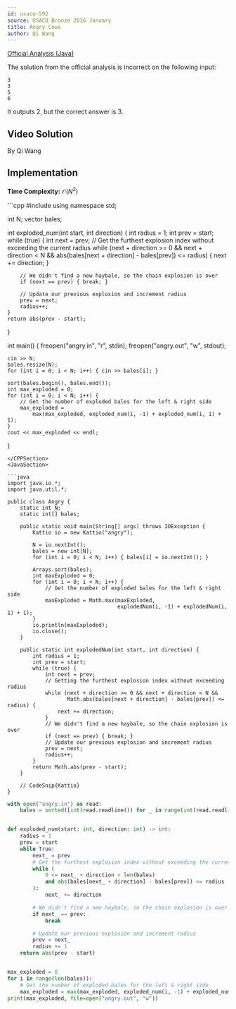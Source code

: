 ```yaml
---
id: usaco-592
source: USACO Bronze 2016 January
title: Angry Cows
author: Qi Wang
---
```


[Official Analysis (Java)](http://www.usaco.org/current/data/sol_angry_bronze_jan16.html)

<Warning>

The solution from the official analysis is incorrect on the following input:

```
3
3
5
6
```

It outputs 2, but the correct answer is 3.

</Warning>

## Video Solution
By Qi Wang

<YouTube id="aFHESO1lhEY" />

## Implementation

**Time Complexity:** $\mathcal{O}(N^2)$

<LanguageSection>
<CPPSection>
```cpp
#include <bits/stdc++.h>
using namespace std;

int N;
vector<int> bales;

int exploded_num(int start, int direction) {
	int radius = 1;
	int prev = start;
	while (true) {
		int next = prev;
		// Get the furthest explosion index without exceeding the current radius
		while (next + direction >= 0 && next + direction < N &&
		       abs(bales[next + direction] - bales[prev]) <= radius) {
			next += direction;
		}

		// We didn't find a new haybale, so the chain explosion is over
		if (next == prev) { break; }

		// Update our previous explosion and increment radius
		prev = next;
		radius++;
	}
	return abs(prev - start);
}

int main() {
	freopen("angry.in", "r", stdin);
	freopen("angry.out", "w", stdout);

	cin >> N;
	bales.resize(N);
	for (int i = 0; i < N; i++) { cin >> bales[i]; }

	sort(bales.begin(), bales.end());
	int max_exploded = 0;
	for (int i = 0; i < N; i++) {
		// Get the number of exploded bales for the left & right side
		max_exploded =
		    max(max_exploded, exploded_num(i, -1) + exploded_num(i, 1) + 1);
	}
	cout << max_exploded << endl;
}
```
</CPPSection>
<JavaSection>

```java
import java.io.*;
import java.util.*;

public class Angry {
	static int N;
	static int[] bales;

	public static void main(String[] args) throws IOException {
		Kattio io = new Kattio("angry");

		N = io.nextInt();
		bales = new int[N];
		for (int i = 0; i < N; i++) { bales[i] = io.nextInt(); }

		Arrays.sort(bales);
		int maxExploded = 0;
		for (int i = 0; i < N; i++) {
			// Get the number of exploded bales for the left & right side
			maxExploded = Math.max(maxExploded,
			                       explodedNum(i, -1) + explodedNum(i, 1) + 1);
		}
		io.println(maxExploded);
		io.close();
	}

	public static int explodedNum(int start, int direction) {
		int radius = 1;
		int prev = start;
		while (true) {
			int next = prev;
			// Getting the furthest explosion index without exceeding radius
			while (next + direction >= 0 && next + direction < N &&
			       Math.abs(bales[next + direction] - bales[prev]) <= radius) {
				next += direction;
			}
			// We didn't find a new haybale, so the chain explosion is over
			if (next == prev) { break; }
			// Update our previous explosion and increment radius
			prev = next;
			radius++;
		}
		return Math.abs(prev - start);
	}

	// CodeSnip{Kattio}
}
```

</JavaSection>
<PySection>

```py
with open("angry.in") as read:
	bales = sorted([int(read.readline()) for _ in range(int(read.readline()))])


def exploded_num(start: int, direction: int) -> int:
	radius = 1
	prev = start
	while True:
		next_ = prev
		# Get the furthest explosion index without exceeding the current radius
		while (
			0 <= next_ + direction < len(bales)
			and abs(bales[next_ + direction] - bales[prev]) <= radius
		):
			next_ += direction

		# We didn't find a new haybale, so the chain explosion is over
		if next_ == prev:
			break

		# Update our previous explosion and increment radius
		prev = next_
		radius += 1
	return abs(prev - start)


max_exploded = 0
for i in range(len(bales)):
	# Get the number of exploded bales for the left & right side
	max_exploded = max(max_exploded, exploded_num(i, -1) + exploded_num(i, 1) + 1)
print(max_exploded, file=open("angry.out", "w"))
```

</PySection>
</LanguageSection>
